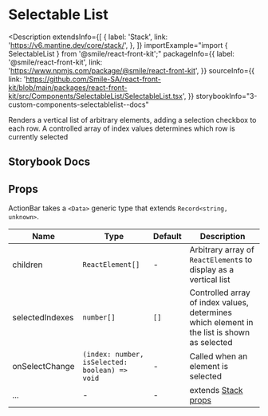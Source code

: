# Selectable List

<Description
  extendsInfo={[
    {
      label: 'Stack',
      link: 'https://v6.mantine.dev/core/stack/',
    },
  ]}
  importExample="import { SelectableList } from '@smile/react-front-kit';"
  packageInfo={{
    label: '@smile/react-front-kit',
    link: 'https://www.npmjs.com/package/@smile/react-front-kit',
  }}
  sourceInfo={{
    link: 'https://github.com/Smile-SA/react-front-kit/blob/main/packages/react-front-kit/src/Components/SelectableList/SelectableList.tsx',
  }}
  storybookInfo="3-custom-components-selectablelist--docs"
>
  Renders a vertical list of arbitrary elements, adding a selection checkbox to
  each row. A controlled array of index values determines which row is currently
  selected
</Description>

## Storybook Docs

<StorybookEmbed
  storyId="3-custom-components-selectablelist--docs"
  height="1380"
/>

## Props

ActionBar takes a `<Data>` generic type that extends `Record<string, unknown>`.

| Name            | Type                                           | Default | Description                                                                                 |
| --------------- | ---------------------------------------------- | ------- | ------------------------------------------------------------------------------------------- |
| children        | `ReactElement[]`                               | -       | Arbitrary array of `ReactElement`s to display as a vertical list                            |
| selectedIndexes | `number[]`                                     | `[]`    | Controlled array of index values, determines which element in the list is shown as selected |
| onSelectChange  | `(index: number, isSelected: boolean) => void` | -       | Called when an element is selected                                                          |
| ...             | -                                              | -       | extends [Stack props](https://v6.mantine.dev/core/stack/?t=props)                           |
